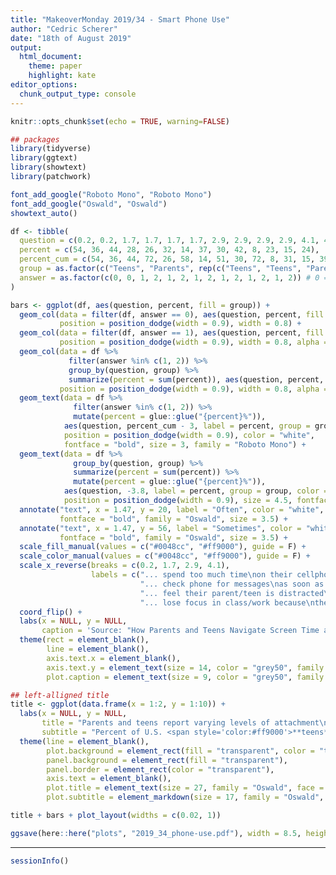 ```yaml
---
title: "MakeoverMonday 2019/34 - Smart Phone Use"
author: "Cedric Scherer"
date: "18th of August 2019"
output:
  html_document:
    theme: paper
    highlight: kate
editor_options:
  chunk_output_type: console
---
```


```r
knitr::opts_chunk$set(echo = TRUE, warning=FALSE)
```

```r
## packages
library(tidyverse)
library(ggtext)
library(showtext)
library(patchwork)

font_add_google("Roboto Mono", "Roboto Mono")
font_add_google("Oswald", "Oswald")
showtext_auto()
```


```r
df <- tibble(
  question = c(0.2, 0.2, 1.7, 1.7, 1.7, 1.7, 2.9, 2.9, 2.9, 2.9, 4.1, 4.1, 4.1, 4.1),
  percent = c(54, 36, 44, 28, 26, 32, 14, 37, 30, 42, 8, 23, 15, 24),
  percent_cum = c(54, 36, 44, 72, 26, 58, 14, 51, 30, 72, 8, 31, 15, 39),
  group = as.factor(c("Teens", "Parents", rep(c("Teens", "Teens", "Parents", "Parents"), 3))),
  answer = as.factor(c(0, 0, 1, 2, 1, 2, 1, 2, 1, 2, 1, 2, 1, 2)) # 0 = yes, 1 = often, 2 = sometimes
)
```


```r
bars <- ggplot(df, aes(question, percent, fill = group)) + 
  geom_col(data = filter(df, answer == 0), aes(question, percent, fill = group), 
           position = position_dodge(width = 0.9), width = 0.8) +
  geom_col(data = filter(df, answer == 1), aes(question, percent, fill = group), 
           position = position_dodge(width = 0.9), width = 0.8, alpha = 0.4) +
  geom_col(data = df %>% 
             filter(answer %in% c(1, 2)) %>% 
             group_by(question, group) %>% 
             summarize(percent = sum(percent)), aes(question, percent, fill = group), 
           position = position_dodge(width = 0.9), width = 0.8, alpha = 0.55) +
  geom_text(data = df %>% 
              filter(answer %in% c(1, 2)) %>% 
              mutate(percent = glue::glue("{percent}%")), 
            aes(question, percent_cum - 3, label = percent, group = group),
            position = position_dodge(width = 0.9), color = "white", 
            fontface = "bold", size = 3, family = "Roboto Mono") +
  geom_text(data = df %>% 
              group_by(question, group) %>% 
              summarize(percent = sum(percent)) %>% 
              mutate(percent = glue::glue("{percent}%")), 
            aes(question, -3.8, label = percent, group = group, color = group),
            position = position_dodge(width = 0.9), size = 4.5, fontface = "bold") +
  annotate("text", x = 1.47, y = 20, label = "Often", color = "white", 
           fontface = "bold", family = "Oswald", size = 3.5) +
  annotate("text", x = 1.47, y = 56, label = "Sometimes", color = "white", 
           fontface = "bold", family = "Oswald", size = 3.5) +
  scale_fill_manual(values = c("#0048cc", "#ff9000"), guide = F) +
  scale_color_manual(values = c("#0048cc", "#ff9000"), guide = F) +
  scale_x_reverse(breaks = c(0.2, 1.7, 2.9, 4.1), 
                  labels = c("... spend too much time\non their cellphone",
                             "... check phone for messages\nas soon as they wake up",
                             "... feel their parent/teen is distracted\nby their phone while having\nin-person conversations",
                             "... lose focus in class/work because\nthey are checking their cellphone")) +
  coord_flip() +
  labs(x = NULL, y = NULL,
       caption = 'Source: "How Parents and Teens Navigate Screen Time and Device Distraction" by Pew Research Center  \nSurvey conducted March 7-April 10, 2018, with 1058 parents of teens and 743 teens (teens are between 13 and 17 years old)  \n\nVisualization by Cédric Scherer  ') +
  theme(rect = element_blank(),
        line = element_blank(),
        axis.text.x = element_blank(),
        axis.text.y = element_text(size = 14, color = "grey50", family = "Oswald"),
        plot.caption = element_text(size = 9, color = "grey50", family = "Oswald"))
```

```r
## left-alligned title
title <- ggplot(data.frame(x = 1:2, y = 1:10)) +
  labs(x = NULL, y = NULL,
       title = "Parents and teens report varying levels of attachment\nand distraction due to their cellphones",
       subtitle = "Percent of U.S. <span style='color:#ff9000'>**teens**</span> and <span style='color:#0048cc'>**parents**</span> who say they...") +
  theme(line = element_blank(),
        plot.background = element_rect(fill = "transparent", color = "transparent"),
        panel.background = element_rect(fill = "transparent"),
        panel.border = element_rect(color = "transparent"),
        axis.text = element_blank(),
        plot.title = element_text(size = 27, family = "Oswald", face = "bold", margin = margin(b = 15)),
        plot.subtitle = element_markdown(size = 17, family = "Oswald", color = "grey50"))
```

```r
title + bars + plot_layout(widths = c(0.02, 1))

ggsave(here::here("plots", "2019_34_phone-use.pdf"), width = 8.5, height = 6.2, device = cairo_pdf)
```

***

```r
sessionInfo()
```